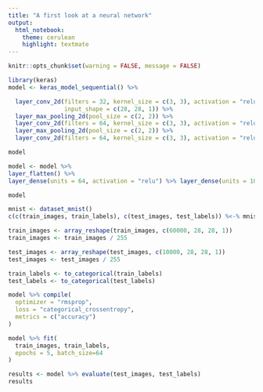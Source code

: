 ```yaml
---
title: "A first look at a neural network"
output: 
  html_notebook: 
    theme: cerulean
    highlight: textmate
---
```


```r
knitr::opts_chunk$set(warning = FALSE, message = FALSE)
```

```r
library(keras)
model <- keras_model_sequential() %>%

  layer_conv_2d(filters = 32, kernel_size = c(3, 3), activation = "relu",
                input_shape = c(28, 28, 1)) %>%
  layer_max_pooling_2d(pool_size = c(2, 2)) %>%
  layer_conv_2d(filters = 64, kernel_size = c(3, 3), activation = "relu") %>%
  layer_max_pooling_2d(pool_size = c(2, 2)) %>%
  layer_conv_2d(filters = 64, kernel_size = c(3, 3), activation = "relu")
```


```r
model
```

```r
model <- model %>%
layer_flatten() %>%
layer_dense(units = 64, activation = "relu") %>% layer_dense(units = 10, activation = "softmax")
```

```r
model
```

```r
mnist <- dataset_mnist()
c(c(train_images, train_labels), c(test_images, test_labels)) %<-% mnist

```

```r

train_images <- array_reshape(train_images, c(60000, 28, 28, 1))
train_images <- train_images / 255

test_images <- array_reshape(test_images, c(10000, 28, 28, 1)) 
test_images <- test_images / 255

train_labels <- to_categorical(train_labels) 
test_labels <- to_categorical(test_labels)

model %>% compile(
  optimizer = "rmsprop",
  loss = "categorical_crossentropy",
  metrics = c("accuracy")
)

```


```r
model %>% fit(
  train_images, train_labels,
  epochs = 5, batch_size=64
)
```


```r
results <- model %>% evaluate(test_images, test_labels)
results
```




